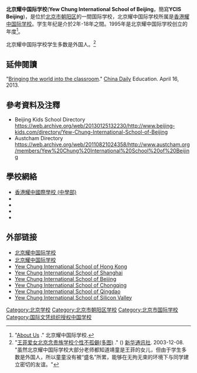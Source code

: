 {{Infobox school
| name = '''北京耀中国际学校'''<BR>'''Yew Chung International School of Beijing'''
| logo =
| motto = "Yew Chung will align with Science and Technology, Culture and Art, Love and Charity."
| location = 中國[[北京|北京]]
| type = [[幼兒園|幼兒園]]、[[幼稚園|幼稚園]]、[[小學|小學]]、[[中學|中學]]
| established = 1995年
| director = Dr. Betty Chan Po-King
| information = enquiry@bj.ycef.com
| website = [http://www.ycis-bj.com www.ycis-bj.com]
| free_label= 
| free_text =
}}
'''北京耀中国际学校'''('''Yew Chung International School of Beijing'''，簡寫'''YCIS Beijing''')，是位於[[北京市|北京市]][[朝阳区_(北京)|朝阳区]]的一間国际学校，北京耀中国际学校所属是[[香港|香港]][[耀中国际学校|耀中国际学校]]。学生年纪是介於2年-18年之間。1995年是北京耀中国际学校创立的年度<ref>"[http://www.ycis-bj.com/en/about-ycis-bj About Us] {{Wayback|url=http://www.ycis-bj.com/en/about-ycis-bj |date=20130608094050 }}." 北京耀中国际学校.</ref>。

北京耀中国际学校学生多数是外国人。<ref>"[http://news.xinhuanet.com/audio/2003-12/08/content_1219717.htm 王菲爱女北京念贵族学校个性不孤僻(多图)] {{Wayback|url=http://news.xinhuanet.com/audio/2003-12/08/content_1219717.htm |date=20111223045025 }}." () [[新华通讯社|新华通讯社]]. 2003-12-08. "虽然北京耀中国际学校大部分老师都知道靖童是王菲的女儿，但由于学生多数是外国人，所以童童没有被“盛名”所累，能够在无拘无束的环境下与同学建立密切的友谊。"</ref>

==延伸閱讀==
"[http://www.chinadaily.com.cn/m/eduonline/2013-04/16/content_16412133.htm Bringing the world into the classroom]{{Wayback|url=http://www.chinadaily.com.cn/m/eduonline/2013-04/16/content_16412133.htm |date=20160413083205 }}." [[China_Daily|China Daily]] Education. April 16, 2013.

==參考資料及注釋==
{{reflist}}
* Beijing Kids School Directory https://web.archive.org/web/20130125132230/http://www.beijing-kids.com/directory/Yew-Chung-International-School-of-Beijing 
* Austcham Directory https://web.archive.org/web/20110821024358/http://www.austcham.org/members/Yew%20Chung%20International%20School%20of%20Beijing

==學校網絡==
* [[耀中國際學校|香港耀中國際學校 (中學部)]]
* {{link-en|上海耀中國際學校|Yew Chung International School of Shanghai|上海耀中國際學校}}
* {{link-en|重慶耀中國際學校|Yew Chung International School of Chongqing|重慶耀中國際學校}}
* {{link-en|青島耀中國際學校|Yew Chung International School of Qingdao|青島耀中國際學校}}
* {{link-en|美國矽谷耀中國際學校|Yew Chung International School – Silicon Valley|美國矽谷耀中國際學校}}

==外部链接==
* [http://www.ycis-bj.com/zh/ 北京耀中国际学校]{{Wayback|url=http://www.ycis-bj.com/zh/ |date=20130927104415 }} {{zh}}
* [http://www.ycis-bj.com/en/ 北京耀中国际学校]{{Wayback|url=http://www.ycis-bj.com/en/ |date=20130927095517 }} {{en}}
* [http://www.ycis-hk.com Yew Chung International School of Hong Kong]{{Wayback|url=http://www.ycis-hk.com/ |date=20140311030012 }}
* [http://www.ycis-sh.com Yew Chung International School of Shanghai]{{Wayback|url=http://www.ycis-sh.com/ |date=20140310144125 }}
* [http://www.ycis-bj.com Yew Chung International School of Beijing]{{Wayback|url=http://www.ycis-bj.com/ |date=20130709194345 }}
* [http://www.ycis-cq.com Yew Chung International School of Chongqing]{{Wayback|url=http://www.ycis-cq.com/ |date=20141014140215 }}
* [http://www.ycis-qd.com Yew Chung International School of Qingdao]{{Wayback|url=http://www.ycis-qd.com/ |date=20140228200501 }}
* [http://www.ycis-sv.com Yew Chung International School of Silicon Valley]{{Wayback|url=http://www.ycis-sv.com/ |date=20200211003335 }}

{{在北京的国际学校}}
[[Category:北京学校|Category:北京学校]]
[[Category:北京市朝阳区学校|Category:北京市朝阳区学校]]
[[Category:北京市国际学校|Category:北京市国际学校]]
[[Category:国际文凭组织授权中国学校|Category:国际文凭组织授权中国学校]]